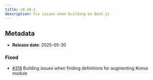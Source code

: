 ```yaml
---
title: v0.20.1
description: Fix issues when building on Next.js
---
```


## Metadata

- **Release date**: 2025-05-30

### Fixed

- [#318](https://github.com/InditexTech/weavejs/issues/318) Building issues when finding definitions for augmenting Konva module
